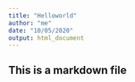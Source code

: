 ---
title: "Helloworld"
author: "me"
date: "10/05/2020"
output: html_document
---

## This is a markdown file
